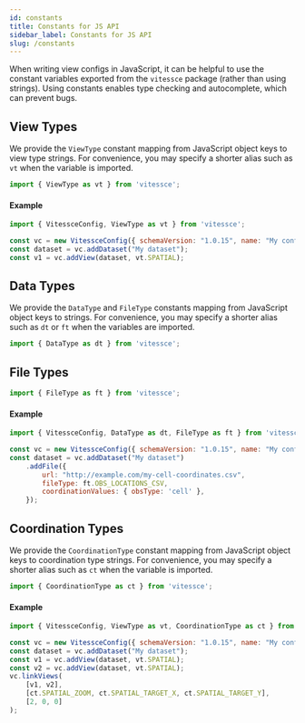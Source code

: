 ```yaml
---
id: constants
title: Constants for JS API
sidebar_label: Constants for JS API
slug: /constants
---
```


When writing view configs in JavaScript, it can be helpful to use the constant variables exported from the `vitessce` package (rather than using strings).
Using constants enables type checking and autocomplete, which can prevent bugs.

## View Types

We provide the `ViewType` constant mapping from JavaScript object keys to view type strings.
For convenience, you may specify a shorter alias such as `vt` when the variable is imported.

```js {7-11}
import { ViewType as vt } from 'vitessce';
```

<AutogeneratedComponentConstant/>

#### Example

```js {5}
import { VitessceConfig, ViewType as vt } from 'vitessce';

const vc = new VitessceConfig({ schemaVersion: "1.0.15", name: "My config" });
const dataset = vc.addDataset("My dataset");
const v1 = vc.addView(dataset, vt.SPATIAL);
```

## Data Types

We provide the `DataType` and `FileType` constants mapping from JavaScript object keys to strings.
For convenience, you may specify a shorter alias such as `dt` or `ft` when the variables are imported.


```js {7-11}
import { DataType as dt } from 'vitessce';
```

<AutogeneratedDataTypeConstant/>


## File Types

```js {7-11}
import { FileType as ft } from 'vitessce';
```

<AutogeneratedFileTypeConstant/>

#### Example

```js {7}
import { VitessceConfig, DataType as dt, FileType as ft } from 'vitessce';

const vc = new VitessceConfig({ schemaVersion: "1.0.15", name: "My config" });
const dataset = vc.addDataset("My dataset")
    .addFile({
        url: "http://example.com/my-cell-coordinates.csv",
        fileType: ft.OBS_LOCATIONS_CSV,
        coordinationValues: { obsType: 'cell' },
    });
```


## Coordination Types

We provide the `CoordinationType` constant mapping from JavaScript object keys to coordination type strings.
For convenience, you may specify a shorter alias such as `ct` when the variable is imported.

```js {7-11}
import { CoordinationType as ct } from 'vitessce';
```

<AutogeneratedCoordinationTypeConstant/>

#### Example

```js {9}
import { VitessceConfig, ViewType as vt, CoordinationType as ct } from 'vitessce';

const vc = new VitessceConfig({ schemaVersion: "1.0.15", name: "My config" });
const dataset = vc.addDataset("My dataset");
const v1 = vc.addView(dataset, vt.SPATIAL);
const v2 = vc.addView(dataset, vt.SPATIAL);
vc.linkViews(
    [v1, v2],
    [ct.SPATIAL_ZOOM, ct.SPATIAL_TARGET_X, ct.SPATIAL_TARGET_Y],
    [2, 0, 0]
);
```